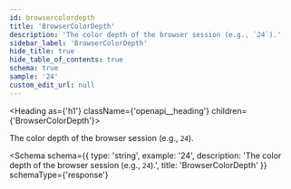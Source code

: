 ```yaml
---
id: browsercolordepth
title: 'BrowserColorDepth'
description: 'The color depth of the browser session (e.g., `24`).'
sidebar_label: 'BrowserColorDepth'
hide_title: true
hide_table_of_contents: true
schema: true
sample: '24'
custom_edit_url: null
---
```



<Heading as={'h1'} className={'openapi__heading'} children={'BrowserColorDepth'}></Heading>

The color depth of the browser session (e.g., `24`).

<Schema
  schema={{
    type: 'string',
    example: '24',
    description: 'The color depth of the browser session (e.g., `24`).',
    title: 'BrowserColorDepth'
  }}
  schemaType={'response'}
></Schema>
